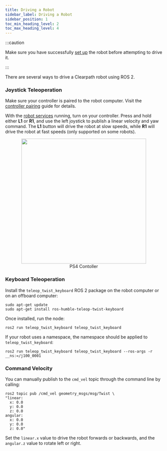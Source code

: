 ```yaml
---
title: Driving a Robot
sidebar_label: Driving a Robot
sidebar_position: 1
toc_min_heading_level: 2
toc_max_heading_level: 4
---
```


:::caution

Make sure you have successfully [set up](../installation/robot.mdx) the robot before attempting to drive it.

:::

There are several ways to drive a Clearpath robot using ROS 2.

### Joystick Teleoperation

Make sure your controller is paired to the robot computer. Visit the [controller pairing](../installation/controller.mdx) guide for details.

With the [robot services](../installation/robot.mdx#robot-services) running, turn on your controller. Press and hold
either **L1** or **R1**, and use the left joystick to publish a linear velocity and yaw command. The **L1** button
will drive the robot at slow speeds, while **R1** will drive the robot at fast speeds (only supported on some robots).

<center>
  <figure>
    <img
      src="/img/robot_images/common_images/controller_ps4.png"
      width="400"
    />
    <figcaption>PS4 Contoller</figcaption>
  </figure>
</center>

### Keyboard Teleoperation

Install the `teleop_twist_keyboard` ROS 2 package on the robot computer or on an offboard computer:

```
sudo apt-get update
sudo apt-get install ros-humble-teleop-twist-keyboard
```

Once installed, run the node:

```
ros2 run teleop_twist_keyboard teleop_twist_keyboard
```

If your robot uses a namespace, the namespace should be applied to `teleop_twist_keyboard`:

```
ros2 run teleop_twist_keyboard teleop_twist_keyboard --ros-args -r __ns:=/j100_0001
```

### Command Velocity

You can manually publish to the `cmd_vel` topic through the command line by calling:

```
ros2 topic pub /cmd_vel geometry_msgs/msg/Twist \
"linear:
  x: 0.0
  y: 0.0
  z: 0.0
angular:
  x: 0.0
  y: 0.0
  z: 0.0"
```

Set the `linear.x` value to drive the robot forwards or backwards, and the `angular.z` value to rotate left or right.
